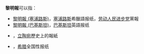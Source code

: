 '''黎明報'''可以指：
*[[黎明报_(塞浦路斯)|黎明報 (塞浦路斯)]]，[[塞浦路斯|塞浦路斯]]希臘語报纸，[[劳动人民进步党|劳动人民进步党]]黨報
*[[黎明报_(巴基斯坦)|黎明報 (巴基斯坦)]]，[[巴基斯坦|巴基斯坦]]英語报纸
*{{tsl|en|Aušra|黎明報 (立陶宛)}}，[[立陶宛|立陶宛]]歷史上的報紙
*{{Translink|en|I Avgi|黎明报 (希腊)|黎明报 (希腊)}}，[[希腊|希腊]]全国性报纸
{{disambiguation|L|cat=三字作品消歧义}}